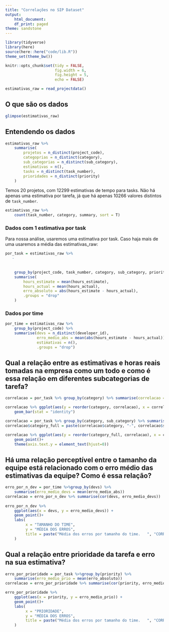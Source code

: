 ```yaml
---
title: "Correlações no SIP Dataset"
output:
    html_document:
    df_print: paged
theme: sandstone
---
```


```r
library(tidyverse)
library(here)
source(here::here("code/lib.R"))
theme_set(theme_bw())

knitr::opts_chunk$set(tidy = FALSE,
                      fig.width = 6,
                      fig.height = 5,
                      echo = FALSE)

```

```r
estimativas_raw = read_projectdata()
```

## O que são os dados

```r
glimpse(estimativas_raw)
```

## Entendendo os dados

```r
estimativas_raw %>% 
    summarise(
        projetos = n_distinct(project_code), 
        categoprias = n_distinct(category), 
        sub_categorias = n_distinct(sub_category), 
        estimativas = n(), 
        tasks = n_distinct(task_number), 
        prioridades = n_distinct(priority)
    )
```

Temos 20 projetos, com 12299 estimativas de tempo para tasks. Não há apenas uma estimativa por tarefa, já que há apenas 10266 valores distintos de `task_number`.

```r
estimativas_raw %>% 
    count(task_number, category, summary, sort = T)
```


### Dados com 1 estimativa por task

Para nossa análise, usaremos uma estimativa por task. Caso haja mais de uma usaremos a média das estimativas_raw:

```r
por_task = estimativas_raw %>%
   -
    
    
    group_by(project_code, task_number, category, sub_category, priority, summary) %>%
    summarise(
        hours_estimate = mean(hours_estimate),
        hours_actual = mean(hours_actual),
        erro_absoluto = abs(hours_estimate - hours_actual),
        .groups = "drop"
    ) 
```


### Dados por time

```r
por_time = estimativas_raw %>% 
    group_by(project_code) %>% 
    summarise(devs = n_distinct(developer_id),
              erro_medio_abs = mean(abs(hours_estimate - hours_actual)), 
              estimativas = n(), 
              .groups = "drop")
```


## Qual a relação entre as estimativas e horas reais tomadas na empresa como um todo e como é essa relação em diferentes subcategorias de tarefa?

```r
correlacao = por_task %>% group_by(category) %>% summarise(correlacao = cor(hours_estimate, hours_actual, method ="pearson"))

correlacao %>% ggplot(aes(y = reorder(category, correlacao), x = correlacao, color = category, fill = category))+
    geom_bar(stat = "identity")
```

```r
correlacao = por_task %>% group_by(category, sub_category) %>% summarise(correlacao = cor(hours_estimate, hours_actual, method ="pearson"))
correlacao$category_full = paste(correlacao$category, "-", correlacao$sub_category )

correlacao %>% ggplot(aes(y = reorder(category_full, correlacao), x = correlacao, color = category))+
    geom_point()+
    theme(axis.text.y = element_text(hjust=0))
```


## Há uma relação perceptível entre o tamanho da equipe está relacionado com o erro médio das estimativas da equipe? Como é essa relação?

```r
erro_por_n_dev = por_time %>%group_by(devs) %>% 
    summarise(erro_medio_devs = mean(erro_medio_abs))
correlacao = erro_por_n_dev %>% summarise(cor(devs, erro_medio_devs))
 
erro_por_n_dev %>% 
    ggplot(aes(x = devs, y = erro_medio_devs)) +
    geom_point()+
    labs(
         x = "TAMANHO DO TIME", 
         y = "MÉDIA DOS ERROS",
         title = paste("Média dos erros por tamanho do time.   ", "CORR:", correlacao)
    )
```

## Qual a relação entre prioridade da tarefa e erro na sua estimativa?

```r
erro_por_prioridade = por_task %>%group_by(priority) %>% 
    summarise(erro_medio_prio = mean(erro_absoluto))
correlacao = erro_por_prioridade %>% summarise(cor(priority, erro_medio_prio))

erro_por_prioridade %>% 
    ggplot(aes(x = priority, y = erro_medio_prio)) +
    geom_point()+
    labs(
         x = "PRIORIDADE", 
         y = "MÉDIA DOS ERROS",
         title = paste("Média dos erros por tamanho do time.   ", "CORR:", correlacao)
    )
```

